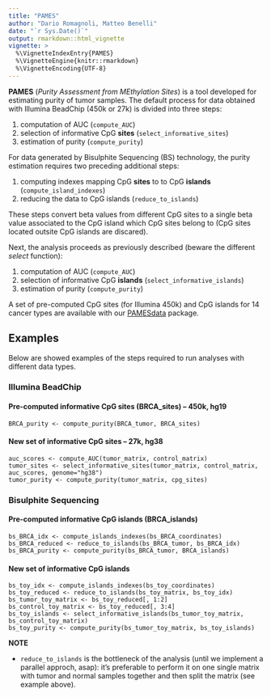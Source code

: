 ```yaml
---
title: "PAMES"
author: "Dario Romagnoli, Matteo Benelli"
date: "`r Sys.Date()`"
output: rmarkdown::html_vignette
vignette: >
  %\VignetteIndexEntry{PAMES}
  %\VignetteEngine{knitr::rmarkdown}
  %\VignetteEncoding{UTF-8}
---
```


**PAMES** (*Purity Assessment from MEthylation Sites*) is a tool developed
for estimating purity of tumor samples.
The default process for data obtained with Illumina BeadChip
(450k or 27k) is divided into three steps:

1. computation of AUC (`compute_AUC`)
2. selection of informative CpG __sites__ (`select_informative_sites`)
3. estimation of purity (`compute_purity`)

For data generated by Bisulphite Sequencing (BS) technology, the purity estimation
requires two preceding additional steps:

1. computing indexes mapping CpG __sites__ to to CpG __islands__ (`compute_island_indexes`)
2. reducing the data to CpG islands (`reduce_to_islands`)

These steps convert beta values from different CpG sites
to a single beta value associated to the CpG island which CpG sites belong
to (CpG sites located outsite CpG islands are discared).

Next, the analysis proceeds as previously described (beware the different *select* function):

1. computation of AUC (`compute_AUC`)
2. selection of informative CpG __islands__ (`select_informative_islands`)
3. estimation of purity (`compute_purity`)

A set of pre-computed CpG sites (for Illumina 450k) and CpG islands for 14 cancer
types are available with our [PAMESdata](https://github.com/cgplab/PAMESdata) package.

## Examples

Below are showed examples of the steps required to run analyses
with different data types.

### Illumina BeadChip
#### Pre-computed informative CpG sites (BRCA_sites) -- 450k, hg19

    BRCA_purity <- compute_purity(BRCA_tumor, BRCA_sites)

#### New set of informative CpG sites -- 27k, hg38

    auc_scores <- compute_AUC(tumor_matrix, control_matrix)
    tumor_sites <- select_informative_sites(tumor_matrix, control_matrix, auc_scores, genome="hg38")
    tumor_purity <- compute_purity(tumor_matrix, cpg_sites)

### Bisulphite Sequencing
#### Pre-computed informative CpG islands (BRCA_islands)

    bs_BRCA_idx <- compute_islands_indexes(bs_BRCA_coordinates)
    bs_BRCA_reduced <- reduce_to_islands(bs_BRCA_tumor, bs_BRCA_idx)
    bs_BRCA_purity <- compute_purity(bs_BRCA_tumor, BRCA_islands)

#### New set of informative CpG islands

    bs_toy_idx <- compute_islands_indexes(bs_toy_coordinates)
    bs_toy_reduced <- reduce_to_islands(bs_toy_matrix, bs_toy_idx)
    bs_tumor_toy_matrix <- bs_toy_reduced[, 1:2]
    bs_control_toy_matrix <- bs_toy_reduced[, 3:4]
    bs_toy_islands <- select_informative_islands(bs_tumor_toy_matrix, bs_control_toy_matrix)
    bs_toy_purity <- compute_purity(bs_tumor_toy_matrix, bs_toy_islands)

**NOTE**

- `reduce_to_islands` is the bottleneck of the analysis
(until we implement a parallel approch, asap):
it's preferable to perform it on one single matrix
with tumor and normal samples together and then split the matrix (see example above).
